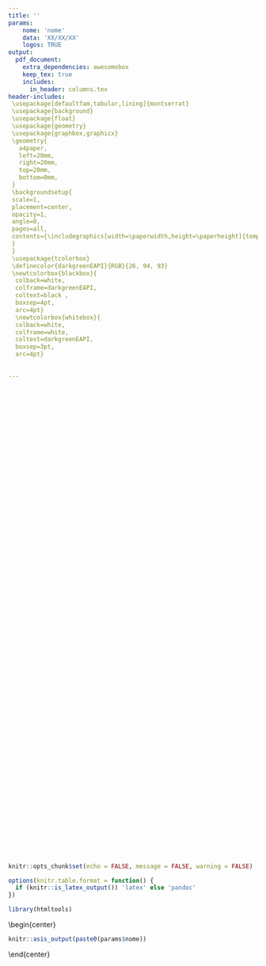 ```yaml
---
title: ''
params:
    nome: 'nome'
    data: 'XX/XX/XX'
    logos: TRUE
output:
  pdf_document: 
    extra_dependencies: awesomebox
    keep_tex: true
    includes:
      in_header: columns.tex      
header-includes:
 \usepackage[defaultfam,tabular,lining]{montserrat}
 \usepackage{background}
 \usepackage{float}
 \usepackage{geometry}
 \usepackage{graphbox,graphicx}
 \geometry{
   a4paper,
   left=20mm,
   right=20mm,
   top=20mm,
   bottom=0mm,
 }
 \backgroundsetup{
 scale=1,
 placement=center,
 opacity=1,
 angle=0,
 pages=all,
 contents={\includegraphics[width=\paperwidth,height=\paperheight]{template_capa_limpa.pdf}
 }
 }
 \usepackage{tcolorbox}
 \definecolor{darkgreenEAPI}{RGB}{26, 94, 93}
 \newtcolorbox{blackbox}{
  colback=white,
  colframe=darkgreenEAPI,
  coltext=black ,
  boxsep=4pt,
  arc=4pt}
  \newtcolorbox{whitebox}{
  colback=white,
  colframe=white,
  coltext=darkgreenEAPI,
  boxsep=3pt,
  arc=4pt}
  
  
---
```



<!-- $~$ para pular paragrafo (criar espaco vazio) -->


$~$

$~$

$~$

$~$

$~$

$~$

$~$

$~$

$~$

$~$

$~$

$~$

$~$

$~$

$~$

$~$

$~$

$~$

$~$

$~$

$~$

$~$

$~$

$~$

$~$

$~$

$~$

$~$

$~$

$~$

$~$

```r
knitr::opts_chunk$set(echo = FALSE, message = FALSE, warning = FALSE)

options(knitr.table.format = function() {
  if (knitr::is_latex_output()) 'latex' else 'pandoc'
})

library(htmltools)

```

<!-- Identificação da rede -->

\begin{center}\Huge\color{darkgreenEAPI}





```r

knitr::asis_output(paste0(params$nome))

```

\end{center}


<!-- Data da devolutiva -->
\begin{flushright}\Large\color{darkgreenEAPI}

```r

knitr::asis_output(paste('Devolutiva gerada em', params$data))


```

\end{flushright}


<!-- logos -->

\begin{center}
```r

if(params$logos$lepes) knitr::include_graphics('images/lepes.png')

if(params$logos$lepes1) knitr::include_graphics('images/lepes1.png')

if(params$logos$lepes2) knitr::include_graphics('images/lepes2.png')

if(params$logos$lepes3) knitr::include_graphics('images/lepes3.png')

if(params$logos$lepes4) knitr::include_graphics('images/lepes4.png')

```
\end{center}
